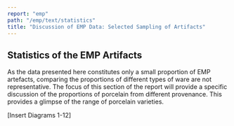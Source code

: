 ```yaml
---
report: "emp"
path: "/emp/text/statistics"
title: "Discussion of EMP Data: Selected Sampling of Artifacts"
---
```


## Statistics of the EMP Artifacts

As the data presented here constitutes only a small proportion of EMP artefacts, comparing the proportions of different types of ware are not representative. The focus of this section of the report will provide a specific discussion of the proportions of porcelain from different provenance. This provides a glimpse of the range of porcelain varieties.

[Insert Diagrams 1-12]
